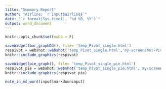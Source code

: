 ---
title: "Summary Report"
author: "Airline: `r input$airlines`"
date: "`r format(Sys.time(), '%d %B, %Y')`"
output: word_document
---
```{r setup, include=FALSE}
knitr::opts_chunk$set(echo = F)
```



```{r Interval1, out.width = "510px"}
saveWidget(bar_graphD3(), file= 'temp_Pivot_single.html')
respivot = webshot::webshot('temp_Pivot_single.html','my-screenshot-Pivot_single.png', zoom = 1.2)
knitr::include_graphics(respivot)
```

```{r Interval_pie2,eval=input$OneMore, out.width = "510px"}
saveWidget(pie_graph(), file= 'temp_Pivot_single_pie.html')
respivot_pie = webshot::webshot('temp_Pivot_single_pie.html','my-screenshot-Pivot_single_pie.png', zoom = 1.2)
knitr::include_graphics(respivot_pie)
```

```{r Interval2, warning = FALSE}
note_in_md_word(input$markdowninput)
```